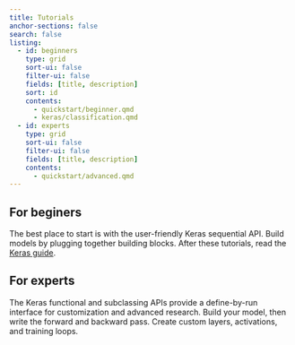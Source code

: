 ```yaml
---
title: Tutorials
anchor-sections: false
search: false
listing:
  - id: beginners
    type: grid
    sort-ui: false
    filter-ui: false
    fields: [title, description]
    sort: id
    contents: 
      - quickstart/beginner.qmd
      - keras/classification.qmd
  - id: experts
    type: grid
    sort-ui: false
    filter-ui: false
    fields: [title, description]
    contents: 
      - quickstart/advanced.qmd
---
```


## For beginers

The best place to start is with the user-friendly Keras sequential API. Build models by plugging together building blocks. After these tutorials, read the [Keras guide](../guides/keras/sequential_model.html).

::: {#beginners}
:::


## For experts

The Keras functional and subclassing APIs provide a define-by-run interface for customization and advanced research. Build your model, then write the forward and backward pass. Create custom layers, activations, and training loops.

::: {#experts}
:::

